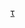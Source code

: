 {{Navbox
|name  = Microsoft development tools
|title = [[:Category:微軟開發工具|微軟開發工具]]
|listclass = hlist

|group1 = 開發環境
|list1  = {{Navbox subgroup

  |group1 = [[Microsoft Visual Studio|Visual Studio]]
  | list1 =
*[[Visual Studio Code|Code]]
*[[Microsoft Visual Studio Express|Express]]
*{{tsl|en|Visual Studio Lab Management|Lab Management}}
*{{tsl|en|VSTS Profiler|Team System Profiler}}
*[[Microsoft Visual Studio|Test Professional]]
*{{tsl|en|Visual Studio Tools for Applications|Tools for Applications}}
*{{tsl|en|Visual Studio Tools for Office|Tools for Office}}


  |group2 = 其他
  | list2 =
*{{tsl|en|.NET Compiler Platform}}
*{{tsl|en|Windows App Studio|App Studio}}
*{{tsl|en|Microsoft Blend|Blend}}
*{{tsl|en|Microsoft Expression Web|Expression Web}}
*[[GW-BASIC]]
*{{tsl|en|Microsoft Pascal}}
*[[MSBuild]]
*[[Microsoft Robotics Developer Studio|Robotics Developer Studio]]
*[[Microsoft SharePoint Designer|SharePoint Designer]]
**[[Microsoft FrontPage|FrontPage]]
*[[Windows PowerShell|PowerShell ISE]]
*[[QuickBASIC]]
**[[QBASIC]]
*{{tsl|en|QuickC}}
*[[Microsoft Small Basic|Small Basic]]
*[[Microsoft WebMatrix|WebMatrix]]
*[[Microsoft Windows SDK|Windows SDK]]
**{{tsl|en|CLR Profiler}}
**{{tsl|en|ILAsm}}
**{{tsl|en|Native Image Generator}}
**[[XAMLPad]]
  }}

|group2 = 语言
|list2  =
*[[Microsoft BASIC|Microsoft Basic]]
*[[Visual Basic]]
*[[Visual Basic .NET]]
*[[Microsoft Visual C++]]
**[[C++/CX]]
**[[C++/CLI]]
**[[C++托管扩展|托管C++]]
*[[C♯|C#]]
**[[Microsoft Visual C♯|Visual C#]]
*[[F♯|F#]]
*[[J♯|J#]]
*[[Visual FoxPro]]
*[[IronPython]]
*[[IronRuby]]
*[[JScript]]
*[[Windows PowerShell|PowerShell]]
*[[TypeScript]]
*[[VBScript]]
*[[XAML]]

|group3 = 主要[[应用程序接口|API]]和框架<br>（[[Template:Microsoft APIs|完整列表]]）
|list3  = {{Navbox subgroup
 |groupstyle = font-weight:normal;

 |list1 =
*[[Windows API]]
*[[Microsoft Silverlight|Silverlight]]
*[[XNA Game Studio Express|XNA]]
*[[DirectX]]
**{{tsl|en|Managed DirectX}}
*[[Xbox开发工具包]]
*[[Windows Installer]]

 |group2 = [[.NET框架]]
 |list2 = 
*[[ASP.NET]]
**[[ASP.NET Core]]
**[[ASP.NET AJAX]]
**{{tsl|en|ASP.NET Dynamic Data}}
**[[ASP.NET MVC Framework]]
**[[ASP.NET Razor]]
*[[ADO.NET]]
**[[Entity Framework]]
*[[Windows CardSpace|CardSpace]]
*[[Windows Communication Foundation|Communication Foundation]]
*{{tsl|en|Windows Identity Foundation|Identity Foundation}}
*[[语言集成查询]]（LINQ）
*[[Windows Presentation Foundation|Presentation Foundation]]
*[[Windows Workflow Foundation|Workflow Foundation]]

 |group3 = [[驱动程序]]
 |list3 =
*[[驱动程序开发工具包]]（WDK）
*[[Windows Driver Foundation|WDF]]
**[[KMDF]]
**[[UMDF]]
*{{tsl|en|Windows Hardware Certification Kit}}
*[[Windows Driver Model|WDM]]
 }}

|group4 = 数据库
|list4  = {{Navbox subgroup
 |groupstyle = font-weight:normal;

 |group1 = [[Microsoft SQL Server|SQL Server]]
 |list1  =
*[[SQL Server Express|Express]]
*[[Microsoft SQL Server|Standard]]
*[[SQL Server Compact|Compact]]
*[[Microsoft SQL Server Developer|Developer]]
*前身：[[MSDE]]

 |group2 = 管理
 |list2 = 
*{{tsl|en|SQL Server Management Studio|Management Studio}}
*{{tsl|en|Business Intelligence Development Studio}}
 
 |group3 = SQL服务
 |list3  =
*{{tsl|en|Microsoft Analysis Services|Analysis}}
*[[SQL Server Reporting Services|Reporting]]
*{{tsl|en|SQL Server Integration Services|Integration}}
*{{tsl|en|SQL Server Notification Services|Notification}}

 |group4 = 其他
 |list4  =
*[[Visual FoxPro]]
*[[Microsoft Access]]
*[[Microsoft Jet Database Engine|Jet Engine]]
*[[可扩展存储引擎]]（ESE）
*{{tsl|en|DocumentDB|Azure DocumentDB}}
 }}

|group5 = 源代码控制
|list5  =
*[[Team Foundation Server]]
*[[Visual SourceSafe]]

|group6 = 交付
|list6  = 
*{{tsl|en|Active Setup}}
*[[ClickOnce]]
*[[NuGet]]
*[[Web平台安装程序|Web PI]]
*[[Windows Installer]]
**{{tsl|en|WiX}}
*[[Windows商店]]

}}<noinclude>
{{Documentation|Template:Microsoft/doc}}

[[Category:微軟相關的模板|{{PAGENAME}}]]
[[Category:软件模板|{{PAGENAME}}]]
[[Category:微軟開發工具|τ]]
</noinclude>